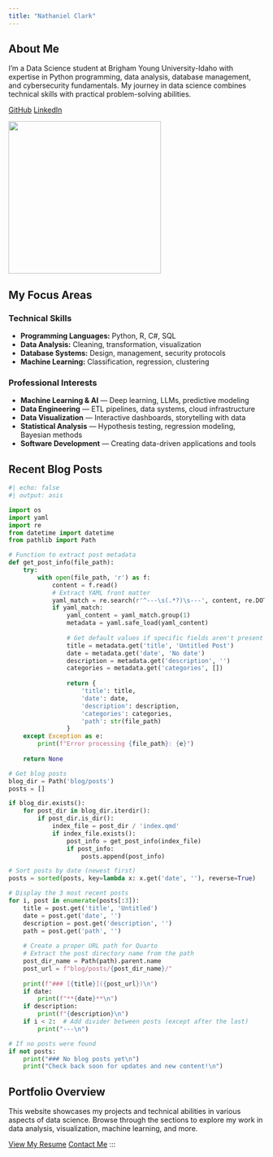 ```yaml
---
title: "Nathaniel Clark"
---
```


:::{.column-page}
::: {.grid .gx-5 .gy-3 .align-items-center}
::: {.g-col-12 .g-col-md-7}
## About Me {.mb-3}

I'm a Data Science student at Brigham Young University-Idaho with expertise in Python programming, data analysis, database management, and cybersecurity fundamentals. My journey in data science combines technical skills with practical problem-solving abilities.

::: {.mt-4}
[<i class="bi bi-github"></i> GitHub](https://github.com/NaCl-Salt-12){.btn .btn-sm .btn-outline-dark .me-2}
[<i class="bi bi-linkedin"></i> LinkedIn](https://www.linkedin.com/in/nathaniel-e-clark/){.btn .btn-sm .btn-outline-dark}
:::
:::

::: {.g-col-12 .g-col-md-5 .text-center}
![](Images/profile4.png){.img-fluid width="300px"}
:::
:::
:::

## My Focus Areas {.mt-5 .mb-4}

::: {.grid .gx-5 .gy-4}
::: {.g-col-12 .g-col-md-6}
### <i class="bi bi-code-slash"></i> Technical Skills {.mb-3}

- **Programming Languages:** Python, R, C#, SQL
- **Data Analysis:** Cleaning, transformation, visualization
- **Database Systems:** Design, management, security protocols
- **Machine Learning:** Classification, regression, clustering
:::

::: {.g-col-12 .g-col-md-6}
### <i class="bi bi-lightbulb"></i> Professional Interests {.mb-3}

- **Machine Learning & AI** — Deep learning, LLMs, predictive modeling
- **Data Engineering** — ETL pipelines, data systems, cloud infrastructure
- **Data Visualization** — Interactive dashboards, storytelling with data
- **Statistical Analysis** — Hypothesis testing, regression modeling, Bayesian methods
- **Software Development** — Creating data-driven applications and tools
:::
:::

## <i class="bi bi-journal-text"></i> Recent Blog Posts {.mt-5 .mb-4}

::: {.grid .gx-5 .gy-4}
::: {.g-col-12 .shadow-sm .p-3 .border .rounded}
```python
#| echo: false
#| output: asis

import os
import yaml
import re
from datetime import datetime
from pathlib import Path

# Function to extract post metadata
def get_post_info(file_path):
    try:
        with open(file_path, 'r') as f:
            content = f.read()
            # Extract YAML front matter
            yaml_match = re.search(r'^---\s(.*?)\s---', content, re.DOTALL)
            if yaml_match:
                yaml_content = yaml_match.group(1)
                metadata = yaml.safe_load(yaml_content)
                
                # Get default values if specific fields aren't present
                title = metadata.get('title', 'Untitled Post')
                date = metadata.get('date', 'No date')
                description = metadata.get('description', '')
                categories = metadata.get('categories', [])
                
                return {
                    'title': title,
                    'date': date,
                    'description': description,
                    'categories': categories,
                    'path': str(file_path)
                }
    except Exception as e:
        print(f"Error processing {file_path}: {e}")
    
    return None

# Get blog posts
blog_dir = Path('blog/posts')
posts = []

if blog_dir.exists():
    for post_dir in blog_dir.iterdir():
        if post_dir.is_dir():
            index_file = post_dir / 'index.qmd'
            if index_file.exists():
                post_info = get_post_info(index_file)
                if post_info:
                    posts.append(post_info)

# Sort posts by date (newest first)
posts = sorted(posts, key=lambda x: x.get('date', ''), reverse=True)

# Display the 3 most recent posts
for i, post in enumerate(posts[:3]):
    title = post.get('title', 'Untitled')
    date = post.get('date', '')
    description = post.get('description', '')
    path = post.get('path', '')
    
    # Create a proper URL path for Quarto
    # Extract the post directory name from the path
    post_dir_name = Path(path).parent.name
    post_url = f"blog/posts/{post_dir_name}/"
    
    print(f"### [{title}]({post_url})\n")
    if date:
        print(f"**{date}**\n")
    if description:
        print(f"{description}\n")
    if i < 2:  # Add divider between posts (except after the last)
        print("---\n")

# If no posts were found
if not posts:
    print("### No blog posts yet\n")
    print("Check back soon for updates and new content!\n")
```
:::
:::

## Portfolio Overview

This website showcases my projects and technical abilities in various aspects of data science. Browse through the sections to explore my work in data analysis, visualization, machine learning, and more.

[View My Resume](resume.qmd){.btn .btn-primary} [Contact Me](mailto:nathanieleclark@gmail.com){.btn .btn-secondary}
:::
